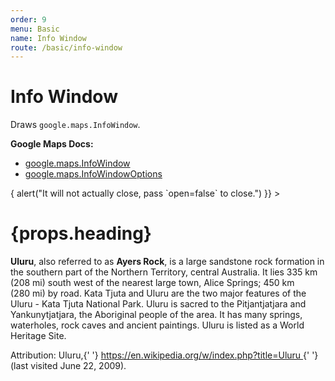 ```yaml
---
order: 9
menu: Basic
name: Info Window
route: /basic/info-window
---
```




# Info Window

Draws `google.maps.InfoWindow`.

**Google Maps Docs:**

- [google.maps.InfoWindow](https://developers.google.com/maps/documentation/javascript/reference#InfoWindow)
- [google.maps.InfoWindowOptions](https://developers.google.com/maps/documentation/javascript/reference#InfoWindowOptions)

<Playground>
  <DocsMap
    zoom={8}
    center={{ lat: 36.964, lng: -122.015 }}
  >
    <InfoWindow
      open={true}
      maxWidth={300}
      position={{ lat: 36.964, lng: -122.015 }}
      onCloseClick={() => {
        alert("It will not actually close, pass `open=false` to close.")
      }}
    >
     <div style={{ color: '#000' }}>
        <h1>{props.heading}</h1>
         <p>
          <b>Uluru</b>, also referred to as <b>Ayers Rock</b>, is a large
          sandstone rock formation in the southern part of the Northern
          Territory, central Australia. It lies 335&#160;km (208&#160;mi) south
          west of the nearest large town, Alice Springs; 450&#160;km
          (280&#160;mi) by road. Kata Tjuta and Uluru are the two major features
          of the Uluru - Kata Tjuta National Park. Uluru is sacred to the
          Pitjantjatjara and Yankunytjatjara, the Aboriginal people of the area.
          It has many springs, waterholes, rock caves and ancient paintings.
          Uluru is listed as a World Heritage Site.
        </p>
        <p>
          Attribution: Uluru,{' '}
          <a href="https://en.wikipedia.org/w/index.php?title=Uluru&oldid=297882194">
            https://en.wikipedia.org/w/index.php?title=Uluru
          </a>{' '}
          (last visited June 22, 2009).
        </p>
       </div>
    </InfoWindow>
  </DocsMap>
</Playground>

<PropsTable of={InfoWindow} />
